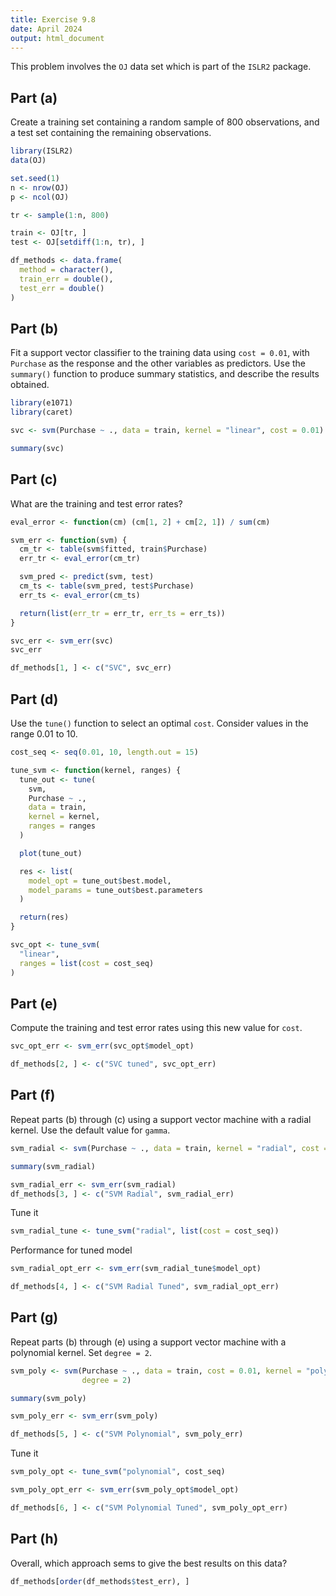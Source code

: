 ```yaml
---
title: Exercise 9.8
date: April 2024
output: html_document 
---
```


This problem involves the `OJ` data set which is part of the `ISLR2` package.

## Part (a)
Create a training set containing a random sample of 800 observations, and a
test set containing the remaining observations.

```r
library(ISLR2)
data(OJ)

set.seed(1)
n <- nrow(OJ)
p <- ncol(OJ)

tr <- sample(1:n, 800)

train <- OJ[tr, ]
test <- OJ[setdiff(1:n, tr), ]

df_methods <- data.frame(
  method = character(),
  train_err = double(),
  test_err = double()
)
```

## Part (b)
Fit a support vector classifier to the training data using `cost = 0.01`, with
`Purchase` as the response and the other variables as predictors. Use the
`summary()` function to produce summary statistics, and describe the results
obtained.

```r
library(e1071)
library(caret)

svc <- svm(Purchase ~ ., data = train, kernel = "linear", cost = 0.01)

summary(svc)
```


## Part (c)
What are the training and test error rates?

```r
eval_error <- function(cm) (cm[1, 2] + cm[2, 1]) / sum(cm)

svm_err <- function(svm) {
  cm_tr <- table(svm$fitted, train$Purchase)
  err_tr <- eval_error(cm_tr)

  svm_pred <- predict(svm, test)
  cm_ts <- table(svm_pred, test$Purchase)
  err_ts <- eval_error(cm_ts)

  return(list(err_tr = err_tr, err_ts = err_ts))
}

svc_err <- svm_err(svc)
svc_err

df_methods[1, ] <- c("SVC", svc_err)
```

## Part (d)
Use the `tune()` function to select an optimal `cost`. Consider values in the
range 0.01 to 10.

```r
cost_seq <- seq(0.01, 10, length.out = 15)

tune_svm <- function(kernel, ranges) {
  tune_out <- tune(
    svm,
    Purchase ~ .,
    data = train,
    kernel = kernel,
    ranges = ranges
  )

  plot(tune_out)

  res <- list(
    model_opt = tune_out$best.model,
    model_params = tune_out$best.parameters
  )

  return(res)
}

svc_opt <- tune_svm(
  "linear",
  ranges = list(cost = cost_seq)
)
```

## Part (e)
Compute the training and test error rates using this new value for `cost`.

```r
svc_opt_err <- svm_err(svc_opt$model_opt)

df_methods[2, ] <- c("SVC tuned", svc_opt_err)
```

## Part (f)
Repeat parts (b) through (c) using a support vector machine with a radial 
kernel. Use the default value for `gamma`.

```r
svm_radial <- svm(Purchase ~ ., data = train, kernel = "radial", cost = 0.01)

summary(svm_radial)

svm_radial_err <- svm_err(svm_radial)
df_methods[3, ] <- c("SVM Radial", svm_radial_err)
```

Tune it

```r
svm_radial_tune <- tune_svm("radial", list(cost = cost_seq))
```

Performance for tuned model

```r
svm_radial_opt_err <- svm_err(svm_radial_tune$model_opt)

df_methods[4, ] <- c("SVM Radial Tuned", svm_radial_opt_err)
```

## Part (g)
Repeat parts (b) through (e) using a support vector machine with a polynomial
kernel. Set `degree = 2`.

```r
svm_poly <- svm(Purchase ~ ., data = train, cost = 0.01, kernel = "polynomial",
                degree = 2)

summary(svm_poly)

svm_poly_err <- svm_err(svm_poly)

df_methods[5, ] <- c("SVM Polynomial", svm_poly_err)
```

Tune it

```r
svm_poly_opt <- tune_svm("polynomial", cost_seq)

svm_poly_opt_err <- svm_err(svm_poly_opt$model_opt)

df_methods[6, ] <- c("SVM Polynomial Tuned", svm_poly_opt_err)
```

## Part (h)
Overall, which approach sems to give the best results on this data?

```r
df_methods[order(df_methods$test_err), ]
```
